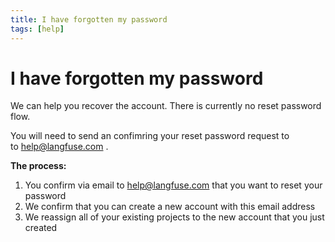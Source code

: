 ```yaml
---
title: I have forgotten my password
tags: [help]
---
```


# I have forgotten my password

We can help you recover the account. There is currently no reset password flow.

You will need to send an confimring your reset password request to to help@langfuse.com . 

**The process:**
1. You confirm via email to help@langfuse.com that you want to reset your password
2. We confirm that you can create a new account with this email address
3. We reassign all of your existing projects to the new account that you just created
